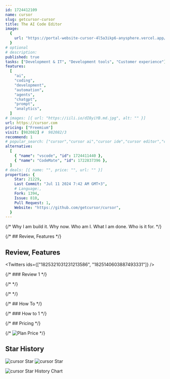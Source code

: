 ```yaml
---
id: 1724412109
name: cursor
slug: getcursor-cursor
title: The AI Code Editor
image:
  {
    url: "https://portal-website-cursor-4l5a3ikp6-anysphere.vercel.app/assets/images/main-thumbnail.png",
  }
# optional
# description:
published: true
tasks: ["Development & IT", "Development tools", "Customer experience"]
features:
  [
    "ai",
    "coding",
    "development",
    "automation",
    "agents",
    "chatgpt",
    "prompt",
    "analytics",
  ]
# images: [{ url: "https://iili.io/dI8yiYB.md.jpg", alt: "" }]
url: https://cursor.com
pricing: ["Freemium"]
visit: [982082] #  982082/3
recommend: 1
# popular_search: ["cursor","cursor ai","cursor ide","cursor editor","cursor sh"]
alternative:
  [
    { "name": "vscode", "id": 1724411440 },
    { "name": "CodeMate", "id": 1722837396 },
  ]
# deals: [{ name: "", price: "", url: "" }]
properties: {
    Star: 21229,
    Last Commit: "Jul 11 2024 7:42 AM GMT+3",
    # Language:,
    Fork: 1394,
    Issue: 810,
    Pull Request: 1,
    Website: "https://github.com/getcursor/cursor",
  }
---
```


{/* Why I am build it. Why now. Who am I. What I am done. Who is it for. */}

{/* ## Review, Features */}

## Review, Features

<Twitters ids={["1825321031231213586", "1825140603887493331"]} />

{/* ### Review 1 */}

{/* <DetailYoutube videoId="" startTime={0} /> */}

{/* <Twitters ids=[] /> */}

{/* ## How To */}

{/* ### How to 1 */}

{/* ## Pricing */}

{/* <Img src="" alt="Plan Price" /> */}

## Star History

![cursor Star](https://img.shields.io/github/stars/getcursor/cursor?style=flat%22)
![cursor Star](https://img.shields.io/github/last-commit/getcursor/cursor?style=flat%22)

![cursor Star History Chart](https://api.star-history.com/svg?repos=getcursor/cursor)
